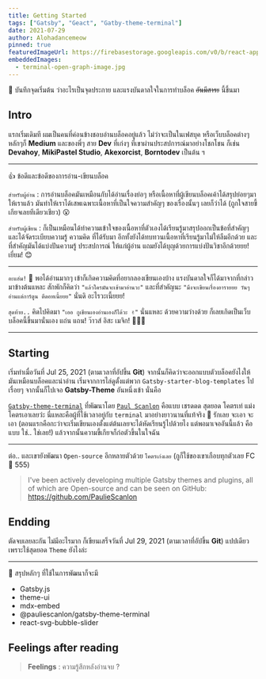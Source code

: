 ```yaml
---
title: Getting Started
tags: ["Gatsby", "Geact", "Gatby-theme-terminal"]
date: 2021-07-29
author: Alohadancemeow
pinned: true
featuredImageUrl: https://firebasestorage.googleapis.com/v0/b/react-app-c5b35.appspot.com/o/IMG_20210226_173510.jpg?alt=media&token=2f7d281d-1dc2-4c3a-b0f4-11d4fa4504cc
embeddedImages:
  - terminal-open-graph-image.jpg
---
```


<!-- For reaction box -->


📝 บันทึกจุดเริ่มต้น ว่าอะไรเป็นจุดประกาย และแรงบันดาลใจในการทำบล็อค ~~อันมีสาระ~~ นี้ขึ้นมา

## Intro

แรกเริ่มเดิมที ผมเป็นคนที่ค่อนข้างชอบอ่านบล็อคอยู่แล้ว ไม่ว่าจะเป็นในเฟสบุค หรือเว็บบล็อคต่างๆ 
หลักๆก็ **Medium** และของพี่ๆ สาย **Dev** ที่เก่งๆ ที่เขาผ่านประสปการณ์มาอย่างโชกโชน ก็เช่น **Devahoy**, **MikiPastel Studio**, **Akexorcist**, **Borntodev** เป็นต้น ฯ 

---
<Heading as="h3" variant="styles.h3">👍 ข้อดีและข้อดีของการอ่าน-เขียนบล็อค</Heading>

`สำหรับผู้อ่าน` : การอ่านบล็อคมันเหมือนกับได้อ่านเรื่องย่อๆ หรือเนื้อหาที่ผู้เขียนบล็อคเค้าได้สรุปย่อยๆมาให้เราแล้ว
มันทำให้เราได้เสพเฉพาะเนื้อหาที่เป็นใจความสำคัญๆ ของเรื่องนั้นๆ เลยก็ว่าได้ (ถูกใจสายขี้เกียจเลยทีเดียวเชียว) 😮 <br />

`สำหรับผู้เขียน` : ก็เป็นเหมือนได้ทำความเข้าใจของเนื้อหาที่ตัวเองได้เรียนรู้มาสรุปออกเป็นข้อที่สำคัญๆ และได้จัดระเบียบความรู้ ความคิด ที่ได้รับมา
อีกทั้งยังได้ทบทวนเนื้อหาที่เรียนรู้มาไม่ให้ลืมอีกด้วย และที่สำคัญมันได้แบ่งปันความรู้ ประสปการณ์ ให้แก่ผู้อ่าน แถมยังได้บุญด้วยการแบ่งปันวิชาอีกด้วยยย! เยี่ยม! 😊

---

`อะแฮ่ม!` 👏 พอได้อ่านมากๆ เข้าก็เกิดความคิดที่อยากลองเขียนเองบ้าง แรงบันดาลใจก็ได้มาจากที่กล่าวมาข้างต้นแหละ 
สักพักก็คิดว่า `"แล้วใครมันจะเข้ามาอ่านวะ"` และที่สำคัญนะ `"มึงจะเขียนเรื่องอารายยย วันๆ อ่านแต่การ์ตูน ตีดอทเนี้ยยย"` นั่นดิ อะไรวะเนี้ยยย!

`สุดท้าย..` คิดไปคิดมา `"เออ กูเขียนเองอ่านเองก็ได้วะ ✌️"` นั่นแหละ ด้วยความว่างด้วย ก็เลยเกิดเป็นเว็บบล็อคนี้ขึ้นมานั่นเอง แถ่น แถน! ว๊าวส์ อิสะ เมจิก! 🎉🎉🎉 

---

## Starting

เริ่มทำเมื่อวันที่ Jul 25, 2021 (ตามเวลาที่อัปขึ้น **Git**) จากนั้นก็คิดว่าจะออกแบบตัวบล็อคยังไงให้มันเหมือนบล็อคและน่าอ่าน
เริ่มจากการไล่ดูตั้งแต่พวก ``Gatsby-starter-blog-templates`` ไปเรื่อยๆ จากนั้นก็ไปเจอ **Gatsby-Theme** อันหนึ่งเข้า นั่นคือ

<GatsbyImage image={props.embedded.image1} />
<Divider />

[`Gatsby-theme-terminal`](https://github.com/PaulieScanlon/gatsby-theme-terminal) ที่พัฒนาโดย [`Paul Scanlon`](https://github.com/PaulieScanlon) คือแบบ เชรดดด สุดยอด โคตรเท่ แม่งโคตรเอาเลยว่ะ นี่แหละคือผู้ที่ใช้เวลาอยู่กับ `terminal` มาอย่างยาวนานที่แท้จริง  🤞
รักเลย จะเอา จะเอา (ตอนแรกคือกะว่าจะเริ่มเขียนเองตั้งแต่ต้นเลยจะได้หัดเรียนรู้ไปด้วยไง แต่พอมาเจออันนี้แล้ว คือแบบ ใช่.. ใช่เลย!) แล้วจากนั้นความขี้เกียจก็ก่อตัวขึ้นในใจฉัน

---

ต่อ.. และเขายังพัฒนา `Open-source` อีกหลายตัวด้วย `โคตรเก่งเลย` (กูก็ใช้ของเขาเกือบทุกตัวเลย FC 💚 555)

>I've been actively developing multiple Gatsby themes and plugins, all of which are Open-source and can be seen on GitHub: https://github.com/PaulieScanlon

<Divider />

## Endding

ตัดจบเลยละกัน ไม่มีอะไรมาก ก็เขียนเสร็จวันที่ Jul 29, 2021 (ตามเวลาที่อัปขึ้น **Git**) แปปเดียวเพราะใช้สุดยอด `Theme` ยังไงล่ะ

---

<Heading as="h3" variant="styles.h3">📝 สรุปหลักๆ ที่ใช้ในการพัฒนาก็จะมี </Heading>

- Gatsby.js
- theme-ui
- mdx-embed
- @pauliescanlon/gatsby-theme-terminal
- react-svg-bubble-slider


<Divider />
<Divider />

## Feelings after reading

> **Feelings** : ความรู้สึกหลังอ่านจบ ?

<Box>
  <RecationBox />
</Box>
<Divider />